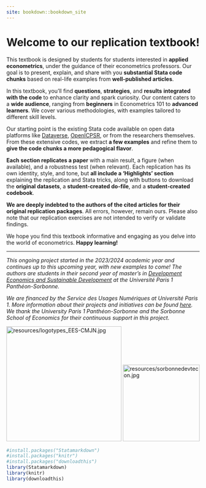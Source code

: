```yaml
--- 
site: bookdown::bookdown_site
---
```

# Welcome to our replication textbook! {-}

This textbook is designed by students for students interested in **applied econometrics**, under the guidance of their econometrics professors. Our goal is to present, explain, and share with you **substantial Stata code chunks** based on real-life examples from **well-published articles**.

In this textbook, you'll find **questions**, **strategies**, and **results** **integrated with the code** to enhance clarity and spark curiosity. Our content caters to a **wide audience**, ranging from **beginners** in Econometrics 101 to **advanced learners**. We cover various methodologies, with examples tailored to different skill levels.

Our starting point is the existing Stata code available on open data platforms like <a href="https://dataverse.harvard.edu/" target="_blank">Dataverse</a>,  <a href="https://www.openicpsr.org/openicpsr/" target="_blank">OpenICPSR</a>, or from the researchers themselves. From these extensive codes, we extract **a few examples** and refine them to **give the code chunks a more pedagogical flavor**. 

**Each section replicates a paper** with a main result, a figure (when available), and a robustness test (when relevant). Each replication has its own identity, style, and tone, but **all include a 'Highlights' section** explaining the replication and Stata tricks, along with buttons to download the **original datasets**, a **student-created do-file**, and a **student-created codebook**.

**We are deeply indebted to the authors of the cited articles for their original replication packages**. All errors, however, remain ours. Please also note that our replication exercises are not intended to verify or validate findings.

We hope you find this textbook informative and engaging as you delve into the world of econometrics. **Happy learning!**

*********

*This ongoing project started in the 2023/2024 academic year and continues up to this upcoming year, with new examples to come! The authors are students in their second year of master's in <a href="https://economie-master-developmenteconomics.pantheonsorbonne.fr/" target="_blank">Development Economics and Sustainable Development</a> at the Université Paris 1 Panthéon-Sorbonne.*

*We are financed by the Service des Usages Numériques at Université Paris 1. More information about their projects and initiatives can be found <a href="https://pedagogie-numerique.pantheonsorbonne.fr/projets/appels-projets" target="_blank">here</a>. We thank the University Paris 1 Panthéon-Sorbonne and the Sorbonne School of Economics for their continuous support in this project.*

<img src="resources/logotypes_EES-CMJN.jpg" alt="resources/logotypes_EES-CMJN.jpg" width="300"/>  <img src="resources/sorbonnedevtecon.jpg" alt="resources/sorbonnedevtecon.jpg" width="200"/>


```r
#install.packages("Statamarkdown")
#install.packages("knitr")
#install.packages("downloadthis")
library(Statamarkdown)
library(knitr)
library(downloadthis)
```

